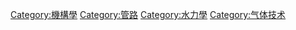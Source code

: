{{catmore}}
{{Commonscat|Valves}}

[[Category:機構學|Category:機構學]]
[[Category:管路|Category:管路]]
[[Category:水力學|Category:水力學]]
[[Category:气体技术|Category:气体技术]]